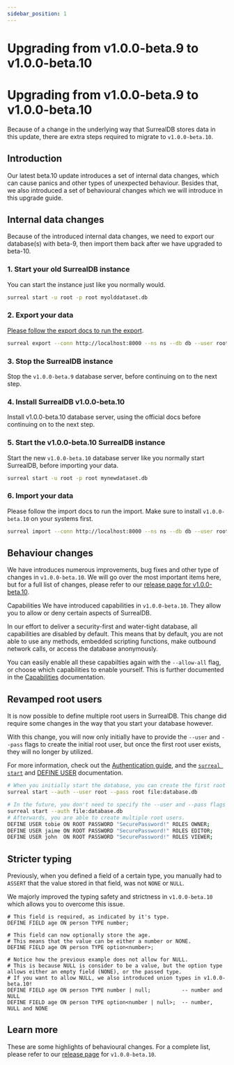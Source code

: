 ```yaml
---
sidebar_position: 1
---
```


# Upgrading from v1.0.0-beta.9 to v1.0.0-beta.10

# Upgrading from v1.0.0-beta.9 to v1.0.0-beta.10

Because of a change in the underlying way that SurrealDB stores data in this update, there are extra steps required to migrate to `v1.0.0-beta.10`.

## Introduction
Our latest beta.10 update introduces a set of internal data changes, which can cause panics and other types of unexpected behaviour. Besides that, we also introduced a set of behavioural changes which we will introduce in this upgrade guide.

## Internal data changes
Because of the introduced internal data changes, we need to export our database(s) with beta-9, then import them back after we have upgraded to beta-10.

### 1. Start your old SurrealDB instance
You can start the instance just like you normally would.

```bash
surreal start -u root -p root myolddataset.db
```

### 2. Export your data
[Please follow the export docs to run the export](/docs/1.2.x/cli/export).

```bash
surreal export --conn http://localhost:8000 --ns ns --db db --user root --pass root mydata.surql
```
### 3. Stop the SurrealDB instance
Stop the `v1.0.0-beta.9` database server, before continuing on to the next step.

### 4. Install SurrealDB v1.0.0-beta.10
Install v1.0.0-beta.10 database server, using the official docs before continuing on to the next step.

### 5. Start the v1.0.0-beta.10 SurrealDB instance
Start the new `v1.0.0-beta.10` database server like you normally start SurrealDB, before importing your data.

```bash
surreal start -u root -p root mynewdataset.db
```
### 6. Import your data
Please follow the import docs to run the import. Make sure to install `v1.0.0-beta.10` on your systems first.

```bash
surreal import --conn http://localhost:8000 --ns ns --db db --user root --pass root mydata.surql
```

## Behaviour changes
We have introduces numerous improvements, bug fixes and other type of changes in `v1.0.0-beta.10`. We will go over the most important items here, but for a full list of changes, please refer to our [release page for v1.0.0-beta.10](https://surrealdb.com/releases).

Capabilities
We have introduced capabilities in `v1.0.0-beta.10`. They allow you to allow or deny certain aspects of SurrealDB.

In our effort to deliver a security-first and water-tight database, all capabilities are disabled by default. This means that by default, you are not able to use any methods, embedded scripting functions, make outbound network calls, or access the database anonymously.

You can easily enable all these capabilties again with the `--allow-all` flag, or choose which capabilities to enable yourself.
This is further documented in the [Capabilities](/docs/1.2.x/security/capabilities) documentation.

## Revamped root users
It is now possible to define multiple root users in SurrealDB. This change did require some changes in the way that you start your database however.

With this change, you will now only initially have to provide the `--user` and `--pass` flags to create the initial root user, but once the first root user exists, they will no longer by utilized.

For more information, check out the [Authentication guide](/docs/1.2.x/security/authentication), and the [`surreal start`](/docs/1.2.x/cli/start) and [DEFINE USER](/docs/1.2.x/surrealql/statements/define/user) documentation. 

```bash title="Command"
# When you initially start the database, you can create the first root user.
surreal start --auth --user root --pass root file:database.db

# In the future, you don't need to specify the --user and --pass flags anymore
surreal start --auth file:database.db
# Afterwards, you are able to create multiple root users.
DEFINE USER tobie ON ROOT PASSWORD "SecurePassword!" ROLES OWNER;
DEFINE USER jaime ON ROOT PASSWORD "SecurePassword!" ROLES EDITOR;
DEFINE USER john  ON ROOT PASSWORD "SecurePassword!" ROLES VIEWER;
```

## Stricter typing
Previously, when you defined a field of a certain type, you manually had to `ASSERT` that the value stored in that field, was not `NONE` or `NULL`.

We majorly improved the typing safety and strictness in `v1.0.0-beta.10` which allows you to overcome this issue.

```surql
# This field is required, as indicated by it's type.
DEFINE FIELD age ON person TYPE number;

# This field can now optionally store the age.
# This means that the value can be either a number or NONE.
DEFINE FIELD age ON person TYPE option<number>;

# Notice how the previous example does not allow for NULL.
# This is because NULL is consider to be a value, but the option type allows either an empty field (NONE), or the passed type.
# If you want to allow NULL, we also introduced union types in v1.0.0-beta.10!
DEFINE FIELD age ON person TYPE number | null;			-- number and NULL
DEFINE FIELD age ON person TYPE option<number | null>;	-- number, NULL and NONE
```

## Learn more 
These are some highlights of behavioural changes. For a complete list, please refer to our [release page](https://surrealdb.com/releases) for `v1.0.0-beta.10`.